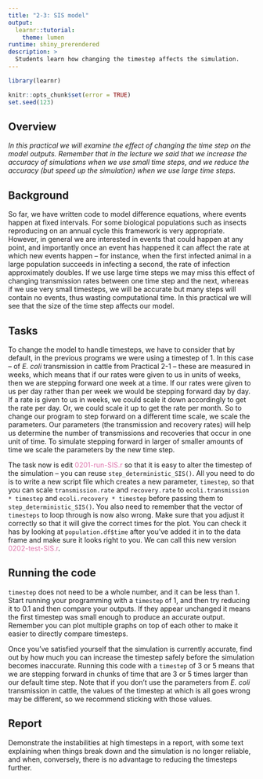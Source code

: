 ```yaml
---
title: "2-3: SIS model"
output: 
  learnr::tutorial:
    theme: lumen
runtime: shiny_prerendered
description: >
  Students learn how changing the timestep affects the simulation.
---
```


```r
library(learnr)

knitr::opts_chunk$set(error = TRUE)
set.seed(123)
```

## Overview

*In this practical we will examine the effect of changing the time step on the model outputs. Remember that in the lecture we said that we increase the accuracy of simulations when we use small time steps, and we reduce the accuracy (but speed up the simulation) when we use large time steps.*

## Background

So far, we have written code to model difference equations, where events happen
at fixed intervals. For some biological populations such as insects reproducing
on an annual cycle this framework is very appropriate. However, in general we
are interested in events that could happen at any point, and importantly once an
event has happened it can affect the rate at which new events happen – for
instance, when the first infected animal in a large population succeeds in 
infecting a second, the rate of infection approximately doubles. If we use large
time steps we may miss this effect of changing transmission rates between one 
time step and the next, whereas if we use very small timesteps, we will be
accurate but many steps will contain no events, thus wasting computational time.
In this practical we will see that the size of the time step affects our model.

## Tasks

To change the model to handle timesteps, we have to consider that by 
default, in the previous programs we were using a timestep of 1. In this case -- 
of *E. coli* transmission in cattle from Practical 2-1 -- these are measured in 
weeks,
which means that if our rates were given to us in units of weeks, then we are
stepping forward one week at a time. If our rates were given to us per day 
rather than per week we would be stepping forward day by day. If a rate is given 
to us in weeks, we could scale it down accordingly to get the rate per day. Or,
we could scale it up to get the rate per month. So to change our program to step
forward on a different time scale, we scale the parameters. Our parameters (the
transmission and recovery rates) will help us determine the number of 
transmissions and recoveries that occur in one unit of time. To simulate
stepping forward in larger of smaller amounts of time we scale the parameters by
the new time step.

The task now is edit <span style="color: #de77ae;">0201-run-SIS.r</span> so that it is easy to alter the timestep
of the simulation – you can reuse `step_deterministic_SIS()`. All you need to do
is to write a new script file which creates a new parameter, `timestep`, so that
you can scale `transmission.rate` and `recovery.rate` to 
`ecoli.transmission * timestep` and `ecoli.recovery * timestep` before passing 
them to `step_deterministic_SIS()`. You also need to remember that the vector of
`timesteps` to loop through is now also wrong. Make sure that you adjust it 
correctly so that it will give the correct times for the plot. You can check it 
has by looking at `population.df$time` after you’ve added it in to the data 
frame and make sure it looks right to you. We can call this new version
<span style="color: #de77ae;">0202-test-SIS.r</span>.

## Running the code

`timestep` does not need to be a whole number, and it can be less than 1. Start 
running your programming with a `timestep` of 1, and then try reducing it to 0.1 
and then compare your outputs. If they appear unchanged it means the first 
timestep was small enough to produce an accurate output. Remember you can plot
multiple graphs on top of each other to make it easier to directly compare 
timesteps.

Once you’ve satisfied yourself that the simulation is currently accurate, find 
out by how much you can increase the timestep safely before the simulation 
becomes inaccurate. Running this code with a `timestep` of 3 or 5 means that we
are stepping forward in chunks of time that are 3 or 5 times larger than our 
default time step. Note that if you don’t use the parameters from *E. coli*
transmission in cattle, the values of the timestep at which is all goes wrong 
may be different, so we recommend sticking with those values.

## Report

Demonstrate the instabilities at high timesteps in a report, with some text 
explaining when things break down and the simulation is no longer reliable, and 
when, conversely, there is no advantage to reducing the timesteps further.
